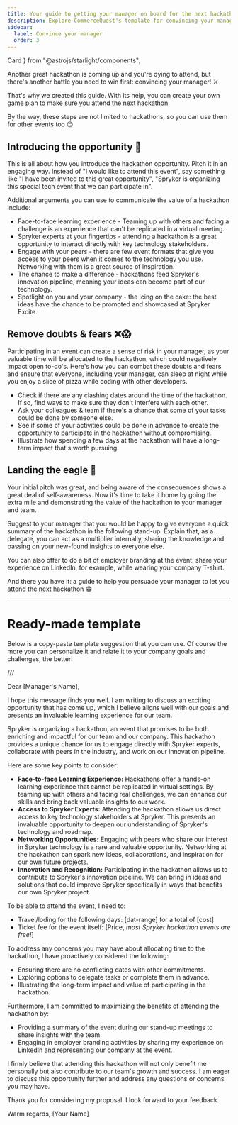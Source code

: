 ```yaml
---
title: Your guide to getting your manager on board for the next hackathon
description: Explore CommerceQuest's template for convincing your manager to join a hackathon. 
sidebar:
  label: Convince your manager
  order: 3
---
```


  Card
} from "@astrojs/starlight/components";

Another great hackathon is coming up and you're dying to attend, but there's another battle you need to win first: convincing your manager! ⚔️

That's why we created this guide. With its help, you can create your own game plan to make sure you attend the next hackathon.

By the way, these steps are not limited to hackathons, so you can use them for other events too 😊

## Introducing the opportunity 💬
This is all about how you introduce the hackathon opportunity. Pitch it in an engaging way.
Instead of "I would like to attend this event", say something like "I have been invited to this great opportunity", "Spryker is organizing this special tech event that we can participate in".

Additional arguments you can use to communicate the value of a hackathon include:
* Face-to-face learning experience - Teaming up with others and facing a challenge is an experience that can't be replicated in a virtual meeting.
* Spryker experts at your fingertips - attending a hackathon is a great opportunity to interact directly with key technology stakeholders.
* Engage with your peers - there are few event formats that give you access to your peers when it comes to the technology you use. Networking with them is a great source of inspiration.
* The chance to make a difference - hackathons feed Spryker's innovation pipeline, meaning your ideas can become part of our technology.
* Spotlight on you and your company - the icing on the cake: the best ideas have the chance to be promoted and showcased at Spryker Excite.

## Remove doubts & fears ❌😱
Participating in an event can create a sense of risk in your manager, as your valuable time will be allocated to the hackathon, which could negatively impact open to-do's.
Here's how you can combat these doubts and fears and ensure that everyone, including your manager, can sleep at night while you enjoy a slice of pizza while coding with other developers.
* Check if there are any clashing dates around the time of the hackathon. If so, find ways to make sure they don't interfere with each other.
* Ask your colleagues & team if there's a chance that some of your tasks could be done by someone else.
* See if some of your activities could be done in advance to create the opportunity to participate in the hackathon without compromising.
* Illustrate how spending a few days at the hackathon will have a long-term impact that's worth pursuing.

## Landing the eagle 🦅

Your initial pitch was great, and being aware of the consequences shows a great deal of self-awareness. Now it's time to take it home by going the extra mile and demonstrating the value of the hackathon to your manager and team.

Suggest to your manager that you would be happy to give everyone a quick summary of the hackathon in the following stand-up. Explain that, as a delegate, you can act as a multiplier internally, sharing the knowledge and passing on your new-found insights to everyone else.

You can also offer to do a bit of employer branding at the event: share your experience on LinkedIn, for example, while wearing your company T-shirt.

And there you have it: a guide to help you persuade your manager to let you attend the next hackathon 😁

***

# Ready-made template

Below is a copy-paste template suggestion that you can use. Of course the more you can personalize it and relate it to your company goals and challenges, the better!

///

Dear [Manager's Name],

I hope this message finds you well. I am writing to discuss an exciting opportunity that has come up, which I believe aligns well with our goals and presents an invaluable learning experience for our team.

Spryker is organizing a hackathon, an event that promises to be both enriching and impactful for our team and our company. This hackathon provides a unique chance for us to engage directly with Spryker experts, collaborate with peers in the industry, and work on our innovation pipeline.

Here are some key points to consider:

* **Face-to-face Learning Experience:** Hackathons offer a hands-on learning experience that cannot be replicated in virtual settings. By teaming up with others and facing real challenges, we can enhance our skills and bring back valuable insights to our work.
* **Access to Spryker Experts:** Attending the hackathon allows us direct access to key technology stakeholders at Spryker. This presents an invaluable opportunity to deepen our understanding of Spryker's technology and roadmap.
* **Networking Opportunities:** Engaging with peers who share our interest in Spryker technology is a rare and valuable opportunity. Networking at the hackathon can spark new ideas, collaborations, and inspiration for our own future projects.
* **Innovation and Recognition:** Participating in the hackathon allows us to contribute to Spryker's innovation pipeline. We can bring in ideas and solutions that could improve Spryker specifically in ways that benefits our own Spryker project.

To be able to attend the event, I need to:
* Travel/loding for the following days: [dat-range] for a total of [cost]
* Ticket fee for the event itself: [Price, _most Spryker hackathon events are free!_]

To address any concerns you may have about allocating time to the hackathon, I have proactively considered the following:

* Ensuring there are no conflicting dates with other commitments.
* Exploring options to delegate tasks or complete them in advance.
* Illustrating the long-term impact and value of participating in the hackathon.

Furthermore, I am committed to maximizing the benefits of attending the hackathon by:

* Providing a summary of the event during our stand-up meetings to share insights with the team.
* Engaging in employer branding activities by sharing my experience on LinkedIn and representing our company at the event.

I firmly believe that attending this hackathon will not only benefit me personally but also contribute to our team's growth and success. I am eager to discuss this opportunity further and address any questions or concerns you may have.

Thank you for considering my proposal. I look forward to your feedback.

Warm regards,
[Your Name]